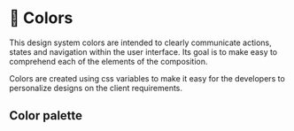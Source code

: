 
<Meta title="Docs/Colors" />

# 🌈 Colors

<div 
  style={{
    fontSize: '1.6rem',
    maxWidth: '40ch',
    lineHeight: '1.4',
    marginBottom: '2.5em',
    marginTop: '1em',
    hyphens: 'none',
  }}
>
This design system colors are intended to clearly communicate actions,
states and navigation within the user interface. Its goal is to make
easy to comprehend each of the elements of the composition.

Colors are created using css variables to make it easy for the developers
to personalize designs on the client requirements.
</div>

## Color palette

<ColorPalette>
  <ColorItem 
    title="White" 
    subtitle="--ui-color-white" 
    colors={{ wite: 'hsl(0 0% 100%)' }} 
  />
  <ColorItem 
    title="Black" 
    subtitle="--ui-color-black" 
    colors={{ black: 'hsl(0 0% 15%)' }} 
  />
  <ColorItem
    title="grey Scale"
    subtitle="--ui-color-grey--*"
    colors={{ 
      "10": 'hsl(0 0% calc(50% + 45%))',
      "20": 'hsl(0 0% calc(50% + 30%))',
      "30": 'hsl(0 0% calc(50% + 20%))',
      "40": 'hsl(0 0% calc(50% + 5%))',
      "50": 'hsl(0 0% 50%)',
      "60": 'hsl(0 0% calc(50% - 5%))',
      "70": 'hsl(0 0% calc(50% - 15%))',
      "80": 'hsl(0 0% calc(50% - 20%))',
      "90": 'hsl(0 0% calc(50% - 35%))',
    }}
  />
  <ColorItem
    title="Primary"
    subtitle="--ui-color-primary--*"
    colors={{ 
      "10": 'hsl(224 52% calc(56% + 45%))',
      "20": 'hsl(224 52% calc(56% + 30%))',
      "30": 'hsl(224 52% 56%)',
      "40": 'hsl(224 52% calc(56% - 15%))',
      "50": 'hsl(224 52% calc(56% - 25%))',
    }}
  />
  <ColorItem
    title="Secondary"
    subtitle="--ui-color-secondary--*"
    colors={{ 
      "10": 'hsl(174 37% calc(46%  + 45%))',
      "20": 'hsl(174 37% calc(46%  + 30%))',
      "30": 'hsl(174 37% 46%)',
      "40": 'hsl(174 37% calc(46%  - 15%))',
      "50": 'hsl(174 37% calc(46%  - 25%))',
    }}
  />
  <ColorItem
    title="Success"
    subtitle="--ui-color-success--*"
    colors={{ 
      "10": 'hsl(125 40% calc(50%  + 45%))',
      "20": 'hsl(125 40% calc(50%  + 30%))',
      "30": 'hsl(125 40% 50%)',
      "40": 'hsl(125 40% calc(50%  - 15%))',
      "50": 'hsl(125 40% calc(50%  - 25%))',
    }}
  />
  <ColorItem
    title="Warning"
    subtitle="--ui-color-warning--*"
    colors={{ 
      "10": 'hsl(28 100% calc(50%  + 45%))',
      "20": 'hsl(28 100% calc(50%  + 30%))',
      "30": 'hsl(28 100% 50%)',
      "40": 'hsl(28 100% calc(50%  - 15%))',
      "50": 'hsl(28 100% calc(50%  - 25%))',
    }}
  />
  <ColorItem
    title="Error"
    subtitle="--ui-color-error--*"
    colors={{ 
      "10": 'hsl(0 90% calc(45%  + 45%))',
      "20": 'hsl(0 90% calc(45%  + 30%))',
      "30": 'hsl(0 90% 45%)',
      "40": 'hsl(0 90% calc(45%  - 15%))',
      "50": 'hsl(0 90% calc(45%  - 25%))',
    }}
  />
</ColorPalette>

